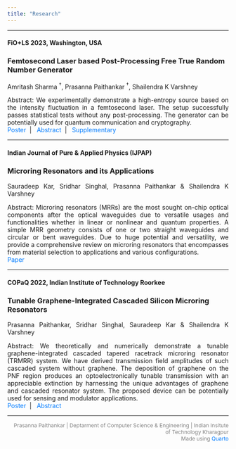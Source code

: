 ---
title: "Research"
---
<style>
  p {
    text-align: justify;
  }

  a {
    color: #007bff;
    /* color: inherit; */
    text-decoration: none;
  }
</style>
<hr>

#### FiO+LS 2023, Washington, USA
### Femtosecond Laser based Post-Processing Free True Random Number Generator
Amritash Sharma <sup>&dagger;</sup>, Prasanna Paithankar <sup>&dagger;</sup>, Shailendra K Varshney

Abstract: We experimentally demonstrate a high-entropy source based on the intensity fluctuation in a femtosecond laser. The setup successfully passes statistical tests without any post-processing. The generator can be potentially used for quantum communication and cryptography.<br>
[<i class="bi bi-easel2"></i> Poster](Assets/JTu5A.57-1.pdf)\ \ |\ \ [<i class="bi bi-card-heading"></i> Abstract](Assets/FiO_RNG_Abstract.pdf)\ \ |\ \ [<i class="bi bi-file-earmark-plus"></i> Supplementary](FiO.qmd)

<hr>

#### Indian Journal of Pure & Applied Physics (IJPAP)
### Microring Resonators and its Applications
Sauradeep Kar, Sridhar Singhal, Prasanna Paithankar & Shailendra K Varshney

Abstract: Microring resonators (MRRs) are the most sought on-chip optical components after the optical waveguides due to versatile usages and functionalities whether in linear or nonlinear and quantum properties. A simple MRR geometry consists of one or two straight waveguides and circular or bent waveguides. Due to huge potential and versatility, we provide a comprehensive review on microring resonators that encompasses from material selection to applications and various configurations.<br>
[<i class="bi bi-filetype-pdf"></i> Paper](https://or.niscpr.res.in/index.php/IJPAP/article/view/110)

<hr>

#### COPaQ 2022, Indian Institute of Technology Roorkee

### Tunable Graphene-Integrated Cascaded Silicon Microring Resonators
Prasanna Paithankar, Sridhar Singhal, Sauradeep Kar & Shailendra K Varshney

Abstract: We theoretically and numerically demonstrate a tunable graphene-integrated cascaded tapered racetrack microring resonator (TRMRR) system. We have derived transmission field amplitudes of such cascaded system without graphene. The deposition of graphene on the PNF region produces an optoelectronically tunable transmission with an appreciable extinction by harnessing the unique advantages of graphene and cascaded resonator system. The proposed device can be potentially used for sensing and modulator applications.<br>
[<i class="bi bi-easel2"></i> Poster](Assets/COPaQ_2022_Poster.pdf)\ \ |\ \ [<i class="bi bi-card-heading"></i> Abstract](Assets/COPaQ_2022_Abstract.pdf)

<hr>
<div style="font-size: 12px; color: grey; text-align: right; ">
Prasanna Paithankar | Deptarment of Computer Science & Engineering | Indian Insitute of Technology Kharagpur<br>Made using [Quarto](https://quarto.org/) </div>